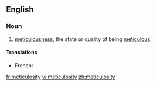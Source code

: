 ==English==

===Noun===
{{en-noun|-}}

# [[meticulousness]]; the state or quality of being [[meticulous]].

====Translations====
{{trans-top|Definition}}
* French: {{t|fr|méticulosité|f}}
{{trans-mid}}
{{trans-bottom}}

[[fr:meticulosity]]
[[vi:meticulosity]]
[[zh:meticulosity]]